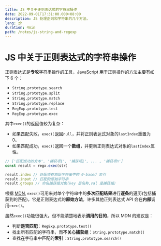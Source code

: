 ```yaml
---
title: JS 中关于正则表达式的字符串操作
date: 2022-09-01T17:31:00.000+08:00
description: JS 处理正则和字符串的几个方法。
lang: zh
duration: 4min
path: /notes/js-string-and-regexp
---
```


# JS 中关于正则表达式的字符串操作

正则表达式是**专攻**字符串操作的工具，JavaScript 用于正则操作的方法主要有如下 6 个：

- `String.prototype.search`
- `String.prototype.split`
- `String.prototype.match`
- `String.prototype.replace`
- `RegExp.prototype.test`
- `RegExp.prototype.exec`

其中`exec()`的返回值较为复杂：
- 如果匹配失败，`exec()`返回`null`，并将正则表达式对象的`lastIndex`重置为 0。
- 如果匹配成功，`exec()`返回一个**数组**，并更新正则表达式对象的`lastIndex`属性。
``` ts
// ['匹配成功的文本', '捕获项1', '捕获项2', ... , '捕获项n']
const result = regx.exec(str)

result.index // 匹配项在原始字符串中的 0-based 索引
result.input // 匹配的原始字符串
result.groups // 命名捕获组对象(key 是名称,val 是捕获组)
```

根据 [MDN](https://developer.mozilla.org/zh-CN/docs/Web/JavaScript/Reference/Global_Objects/RegExp/exec),
`exec()`可用来对单个字符串中的**多次匹配结果**进行**逐条**的遍历(包括捕获到的匹配)，它是正则表达式的**原始方法**，许多其他正则表达式 API 会在**内部**调用`exec()`。

虽然`exec()`功能很强大，但不能清楚地表示**调用的目的**，所以 MDN 的建议是：
- 判断**是否匹配**：`RegExp.prototype.test()`
- 找出所有匹配的字符串，而**不关心捕获组**：`String.prototype.match()`
- 查找在字符串中匹配的**索引**：`String.prototype.search()`